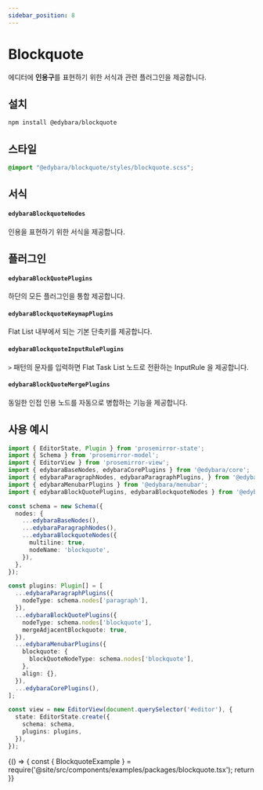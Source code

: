 ```yaml
---
sidebar_position: 8
---
```


# Blockquote

에디터에 **인용구**를 표현하기 위한 서식과 관련 플러그인을 제공합니다.

## 설치

```bash
npm install @edybara/blockquote
```

## 스타일

```css title="src/index.scss"
@import "@edybara/blockquote/styles/blockquote.scss";
```

## 서식

#### `edybaraBlockquoteNodes`

인용을 표현하기 위한 서식을 제공합니다.

## 플러그인

#### `edybaraBlockQuotePlugins`

하단의 모든 플러그인을 통합 제공합니다.

#### `edybaraBlockquoteKeymapPlugins`

Flat List 내부에서 되는 기본 단축키를 제공합니다.

#### `edybaraBlockquoteInputRulePlugins`

`>` 패턴의 문자를 입력하면 Flat Task List 노드로 전환하는 InputRule 을 제공합니다.

#### `edybaraBlockQuoteMergePlugins`

동일한 인접 인용 노드를 자동으로 병합하는 기능을 제공합니다.

## 사용 예시

```typescript title="src/index.ts"
import { EditorState, Plugin } from 'prosemirror-state';
import { Schema } from 'prosemirror-model';
import { EditorView } from 'prosemirror-view';
import { edybaraBaseNodes, edybaraCorePlugins } from '@edybara/core';
import { edybaraParagraphNodes, edybaraParagraphPlugins, } from '@edybara/paragraph';
import { edybaraMenubarPlugins } from '@edybara/menubar';
import { edybaraBlockQuotePlugins, edybaraBlockquoteNodes } from '@edybara/blockquote';

const schema = new Schema({
  nodes: {
    ...edybaraBaseNodes(),
    ...edybaraParagraphNodes(),
    ...edybaraBlockquoteNodes({
      multiline: true,
      nodeName: 'blockquote',
    }),
  },
});

const plugins: Plugin[] = [
  ...edybaraParagraphPlugins({
    nodeType: schema.nodes['paragraph'],
  }),
  ...edybaraBlockQuotePlugins({
    nodeType: schema.nodes['blockquote'],
    mergeAdjacentBlockquote: true,
  }),
  ...edybaraMenubarPlugins({
    blockquote: {
      blockQuoteNodeType: schema.nodes['blockquote'],
    },
    align: {},
  }),
  ...edybaraCorePlugins(),
];

const view = new EditorView(document.querySelector('#editor'), {
  state: EditorState.create({
    schema: schema,
    plugins: plugins,
  }),
});
```

<BrowserOnly>
  {() => {
    const { BlockquoteExample } = require('@site/src/components/examples/packages/blockquote.tsx');
    return <BlockquoteExample />
  }}
</BrowserOnly>

